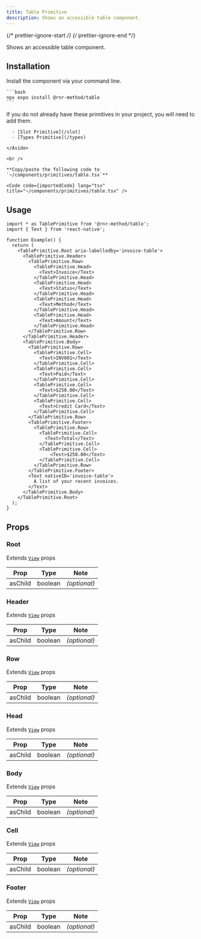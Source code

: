 ```yaml
---
title: Table Primitive
description: Shows an accessible table component.
---
```


{/* prettier-ignore-start */}
{/* prettier-ignore-end */}


Shows an accessible table component.

## Installation

<Tabs>
  <TabItem label="NPM">

  Install the component via your command line.

    ```bash
    npx expo install @rnr-method/table
    ```

  </TabItem>
  <TabItem label="Manual">
    <Aside title="Uses shared primitives">
      If you do not already have these primitives in your project, you will need to add them.

      - [Slot Primitive](/slot)
      - [Types Primitive](/types)
      
    </Aside>

    <br />

    **Copy/paste the following code to `~/components/primitives/table.tsx`**

    <Code code={importedCode} lang="tsx" title="~/components/primitives/table.tsx" />
  </TabItem>
</Tabs>

## Usage

```tsx
import * as TablePrimitive from '@rnr-method/table';
import { Text } from 'react-native';

function Example() {
  return (
    <TablePrimitive.Root aria-labelledby='invoice-table'>
      <TablePrimitive.Header>
        <TablePrimitive.Row>
          <TablePrimitive.Head>
            <Text>Invoice</Text>
          </TablePrimitive.Head>
          <TablePrimitive.Head>
            <Text>Status</Text>
          </TablePrimitive.Head>
          <TablePrimitive.Head>
            <Text>Method</Text>
          </TablePrimitive.Head>
          <TablePrimitive.Head>
            <Text>Amount</Text>
          </TablePrimitive.Head>
        </TablePrimitive.Row>
      </TablePrimitive.Header>
      <TablePrimitive.Body>
        <TablePrimitive.Row>
          <TablePrimitive.Cell>
            <Text>INV001</Text>
          </TablePrimitive.Cell>
          <TablePrimitive.Cell>
            <Text>Paid</Text>
          </TablePrimitive.Cell>
          <TablePrimitive.Cell>
            <Text>$250.00</Text>
          </TablePrimitive.Cell>
          <TablePrimitive.Cell>
            <Text>Credit Card</Text>
          </TablePrimitive.Cell>
        </TablePrimitive.Row>
        <TablePrimitive.Footer>
          <TablePrimitive.Row>
            <TablePrimitive.Cell>
              <Text>Total</Text>
            </TablePrimitive.Cell>
            <TablePrimitive.Cell>
                <Text>$250.00</Text>
            </TablePrimitive.Cell>
          </TablePrimitive.Row>
        </TablePrimitive.Footer>
        <Text nativeID='invoice-table'>
          A list of your recent invoices.
        </Text>
      </TablePrimitive.Body>
    </TablePrimitive.Root>
  );
}

```

## Props

### Root

Extends [`View`](https://reactnative.dev/docs/view#props) props

|  Prop   |  Type   |     Note     |
| :-----: | :-----: | :----------: |
| asChild | boolean | _(optional)_ |

### Header

Extends [`View`](https://reactnative.dev/docs/view#props) props

|  Prop   |  Type   |     Note     |
| :-----: | :-----: | :----------: |
| asChild | boolean | _(optional)_ |

### Row

Extends [`View`](https://reactnative.dev/docs/view#props) props

|  Prop   |  Type   |     Note     |
| :-----: | :-----: | :----------: |
| asChild | boolean | _(optional)_ |

### Head

Extends [`View`](https://reactnative.dev/docs/view#props) props

|  Prop   |  Type   |     Note     |
| :-----: | :-----: | :----------: |
| asChild | boolean | _(optional)_ |

### Body

Extends [`View`](https://reactnative.dev/docs/view#props) props

|  Prop   |  Type   |     Note     |
| :-----: | :-----: | :----------: |
| asChild | boolean | _(optional)_ |

### Cell

Extends [`View`](https://reactnative.dev/docs/view#props) props

|  Prop   |  Type   |     Note     |
| :-----: | :-----: | :----------: |
| asChild | boolean | _(optional)_ |

### Footer

Extends [`View`](https://reactnative.dev/docs/view#props) props

|  Prop   |  Type   |     Note     |
| :-----: | :-----: | :----------: |
| asChild | boolean | _(optional)_ |
